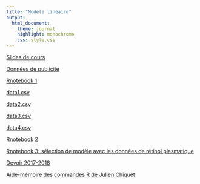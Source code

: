 ```yaml
---
title: "Modèle linéaire"
output:
  html_document:
    theme: journal
    highlight: monochrome
    css: style.css
---
```


[Slides de cours](http://masedki.github.io/enseignements/pdfs/ML.pdf)

[Données de publicité](http://masedki.github.io/enseignements/datasets/Advertising.csv)

[Rnotebook 1](http://masedki.github.io/enseignements/advertising.html)


[data1.csv](http://masedki.github.io/enseignements/datasets/data1.csv)

[data2.csv](http://masedki.github.io/enseignements/datasets/data2.csv)

[data3.csv](http://masedki.github.io/enseignements/datasets/data3.csv)

[data4.csv](http://masedki.github.io/enseignements/datasets/data4.csv)

[Rnotebook 2](http://masedki.github.io/enseignements/hypotheses.html)


[Rnotebook 3: sélection de modèle avec les données de rétinol plasmatique](http://masedki.github.io/enseignements/modelselection.html)

[Devoir 2017-2018](http://masedki.github.io/enseignements/devoirml18.html)

[Aide-mémoire des commandes R de Julien Chiquet](http://masedki.github.io/enseignements/pdfs/RCarte_Commandes-R.pdf)
